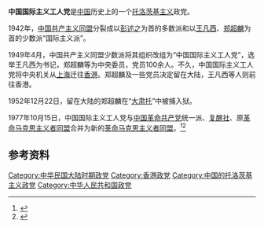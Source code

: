 {{Infobox political party
|country = 香港
|name = 中国国际主义工人党
|native_name = 
|logo = 
|foundation = 1949年4月
|founder =[[王凡西|王凡西]]<br>[[郑超麟|郑超麟]]
|解散=1977年10月15日
|并入=[[革命马克思主义者同盟|革命马克思主义者同盟]]
|前身=[[中国共产主义同盟|中国共产主义同盟]]国际主义派
|headquarters = [[上海|上海]]<br>[[香港|香港]]
|newspaper = 
|ideology = [[共产主义|共产主义]]<br />[[馬克思主義|馬克思主義]]<br>[[列宁主义|列宁主义]]<br />[[托洛茨基主义|托洛茨基主义]]
|position = [[左翼|左翼]]至[[极左翼|极左翼]]
|youth_wing =馬克思主義青年團
|international affiliation = 
|官方色彩 = [[紅色|紅色]]
|membership_year =
|membership =
|colorcode = #FF0000
}}
'''中国国际主义工人党'''是[[中国|中国]]历史上的一个[[托洛茨基主义|托洛茨基主义]]政党。

1942年，[[中国共产主义同盟|中国共产主义同盟]]分裂成以[[彭述之|彭述之]]为首的多数派和以[[王凡西|王凡西]]、[[郑超麟|郑超麟]]为首的少数派“国际主义派”。

1949年4月，中国共产主义同盟少数派将其组织改组为“中国国际主义工人党”，选举王凡西为书记，郑超麟等为中央委员，党员100余人。不久，中国国际主义工人党将中央机关从[[上海|上海]]迁往[[香港|香港]]。郑超麟及一些党员决定留在大陆，王凡西等人则前往香港。

1952年12月22日，留在大陆的郑超麟在“[[大肃托|大肃托]]”中被捕入狱。

1977年10月15日，中国国际主义工人党与[[中国革命共产党|中国革命共产党]]统一派、[[复醒社|复醒社]]、原[[革命马克思主义者同盟_(1975年)|革命马克思主义者同盟]]合并为新的[[革命马克思主义者同盟|革命马克思主义者同盟]]。<ref>{{Cite web |url = http://marxists.anu.edu.au/chinese/liupingmei/2005book/marxist.org-chinese-LauPingMui-2005book.htm |title = 中国托派党史 |author = [[刘平梅|刘平梅]] |publisher = [[马克思主义文库|中文马克思主义文库]] |accessdate = 2016-02-13 |archive-date = 2016-02-16 |archive-url = https://web.archive.org/web/20160216083217/http://marxists.anu.edu.au/chinese/liupingmei/2005book/marxist.org-chinese-LauPingMui-2005book.htm |dead-url = no }}</ref><ref>{{Cite web|title=历史上的“中国托派”：陷害一个人最厉害罪名|url=http://history.huanqiu.com/china/2015-08/7239011.html|accessdate=2016-02-13|author=祝彦|date=2015-08-11|work=北京日报|publisher=环球网|archive-url=https://web.archive.org/web/20160222055700/http://history.huanqiu.com/china/2015-08/7239011.html|archive-date=2016-02-22|dead-url=yes}}</ref>

==参考资料==
{{reflist}}
{{香港政党}}

[[Category:中华民国大陆时期政党|Category:中华民国大陆时期政党]]
[[Category:香港政党|Category:香港政党]]
[[Category:中国的托洛茨基主义政党|Category:中国的托洛茨基主义政党]]
[[Category:中华人民共和国政党|Category:中华人民共和国政党]]